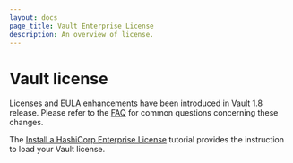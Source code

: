 ```yaml
---
layout: docs
page_title: Vault Enterprise License
description: An overview of license.
---
```


# Vault license

Licenses and EULA enhancements have been introduced in Vault 1.8 release. Please refer to the [FAQ](/vault/docs/enterprise/license/faq) for common questions concerning these changes.

The [Install a HashiCorp Enterprise License](/vault/tutorials/enterprise/hashicorp-enterprise-license) tutorial provides the instruction to load your Vault license.
